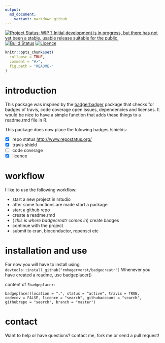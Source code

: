 ```yaml
---
output:
  md_document:
    variant: markdown_github
---
```

[![Project Status: WIP ? Initial development is in progress, but there has not yet been a stable, usable release suitable for the public.](http://www.repostatus.org/badges/latest/wip.svg)](http://www.repostatus.org/#wip)
[![Build Status](https://travis-ci.org/RMHogervorst/badgecreatr.svg?branch=master)](https://travis-ci.org/RMHogervorst/badgecreatr)
[![Licence](https://img.shields.io/badge/licence-GPL--3-red.svg)](https://www.gnu.org/licenses/gpl-3.0.en.html)


<!-- README.md is generated from README.Rmd. Please edit that file -->

```r
knitr::opts_chunk$set(
  collapse = TRUE,
  comment = "#>",
  fig.path = "README-"
)
```

# introduction
This package was inspired by the [badgerbadger](https://github.com/badges/badgerbadgerbadger) package that checks for badges of travis, code coverage open issues, dependencies and licenses.
It would be nice to have a simple function that adds these things to a readme.rmd file in R.

This package does now place the folowing badges /shields:

- [x] repo status <http://www.repostatus.org/>
- [x] travis shield
- [ ] code coverage
- [x] licence 

# workflow
I like to use the following workflow:

- start a new project in rstudio
- after some functions are made start a package
- start a github repo
- create a readme.rmd
-   ( *this is where badgecreatr comes in*) create badges
- continue with the project
- submit to cran, bioconductor, ropensci etc

# installation and use
For now you will have to install using `devtools::install_github("rmhogervorst/badgecreatr")`
Whenever you have created a readme, use badgeplacer()

content of `?badgeplacer`:

`badgeplacer(location = ".", status = "active", travis = TRUE,
  codecov = FALSE, licence = "search", githubaccount = "search",
  githubrepo = "search", branch = "master")`


# contact
Want to help or have questions?  contact me, fork me or send a pull request!
